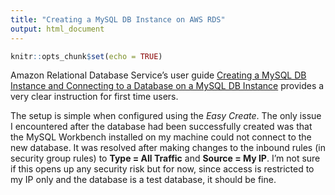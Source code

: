 ```yaml
---
title: "Creating a MySQL DB Instance on AWS RDS"
output: html_document
---
```


```r
knitr::opts_chunk$set(echo = TRUE)
```

Amazon Relational Database Service's user guide [Creating a MySQL DB Instance and Connecting to a Database on a MySQL DB Instance](https://docs.aws.amazon.com/AmazonRDS/latest/UserGuide/CHAP_GettingStarted.CreatingConnecting.MySQL.html) provides a very clear instruction for first time users. 

The setup is simple when configured using the *Easy Create*. The only issue I encountered after the database had been successfully created was that the MySQL Workbench installed on my machine could not connect to the new database. It was resolved after making changes to the inbound rules (in security group rules) to **Type = All Traffic** and **Source = My IP**. I'm not sure if this opens up any security risk but for now, since access is restricted to my IP only and the database is a test database, it should be fine. 